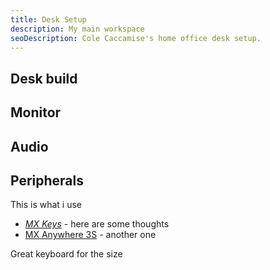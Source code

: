 ```yaml
---
title: Desk Setup
description: My main workspace
seoDescription: Cole Caccamise's home office desk setup.
---
```


## Desk build

## Monitor

## Audio

## Peripherals

This is what i use

- [_MX Keys_](https://www.amazon.com/Elgato-Stream-Deck-XL-customizable/dp/B07RL8H55Z?crid=1HHO0ZEE2RPHM&dib=eyJ2IjoiMSJ9.Skc6eOUmG5jE7Wf7hj3pbCLH5tW2fpByK-O4e37kvRhEvck1HHf3GWS9bzecKH0j5aXVT-XbMwtcRyrY0E7mAIQljTHn_gfjw16aG_Fr_oBmw3MChHgoegUlkJvy5HV5VQV6wb6dD_f1mnda5ZdxCjI1E4bC3yRXhMD6O0enWE70dEvCdq1opCYiG1ApKapDWvduMLfNHgiutapryk-j2cTurctl8DzRLxFZj3w6K8A.3EZmPVai1vnfGCExrANIxv4V7R5kq8tgdn1ckDF5wkc&dib_tag=se&keywords=stream+deck&qid=1722286214&sprefix=stream+dec,aps,87&sr=8-1) -
  here are some thoughts
- [MX Anywhere 3S](https://www.amazon.com/Elgato-Stream-Deck-XL-customizable/dp/B07RL8H55Z?crid=1HHO0ZEE2RPHM&dib=eyJ2IjoiMSJ9.Skc6eOUmG5jE7Wf7hj3pbCLH5tW2fpByK-O4e37kvRhEvck1HHf3GWS9bzecKH0j5aXVT-XbMwtcRyrY0E7mAIQljTHn_gfjw16aG_Fr_oBmw3MChHgoegUlkJvy5HV5VQV6wb6dD_f1mnda5ZdxCjI1E4bC3yRXhMD6O0enWE70dEvCdq1opCYiG1ApKapDWvduMLfNHgiutapryk-j2cTurctl8DzRLxFZj3w6K8A.3EZmPVai1vnfGCExrANIxv4V7R5kq8tgdn1ckDF5wkc&dib_tag=se&keywords=stream+deck&qid=1722286214&sprefix=stream+dec,aps,87&sr=8-1) -
  another one

Great keyboard for the size
